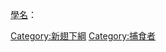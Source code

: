 [[學名|學名]]：{{lang|la|Mantodea}}

{{catmore}}
{{Commonscat|Mantodea}}

[[Category:新翅下綱|Category:新翅下綱]]
[[Category:捕食者|Category:捕食者]]
